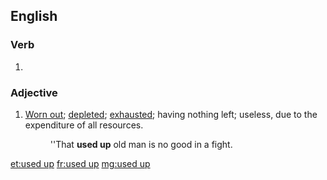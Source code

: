 ==English==

===Verb===
{{head|en|verb form}}

# {{en-past of|use up}}

===Adjective===
{{en-adj|head=[[used]] [[up]]}}
# [[worn out|Worn out]]; [[depleted]]; [[exhausted]]; having nothing left; useless, due to the expenditure of all resources.
#: ''That '''used up''' old man is no good in a fight.

[[et:used up]]
[[fr:used up]]
[[mg:used up]]